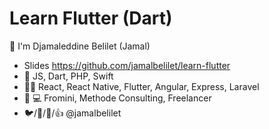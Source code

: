 
# Learn Flutter (Dart)

👋 I'm Djamaleddine Belilet (Jamal)

- Slides https://github.com/jamalbelilet/learn-flutter
- 🏡 JS, Dart, PHP, Swift
- 👨‍💻 React, React Native, Flutter, Angular, Express, Laravel
- 👨 💻 Fromini, Methode Consulting, Freelancer
- 🐦/🐙/📸/👍 @jamalbelilet


